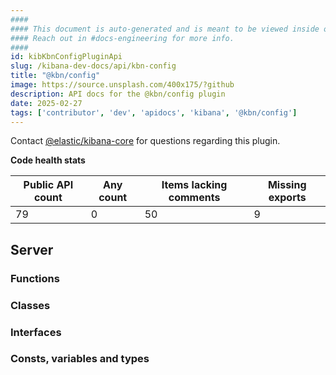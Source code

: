 ```yaml
---
####
#### This document is auto-generated and is meant to be viewed inside our experimental, new docs system.
#### Reach out in #docs-engineering for more info.
####
id: kibKbnConfigPluginApi
slug: /kibana-dev-docs/api/kbn-config
title: "@kbn/config"
image: https://source.unsplash.com/400x175/?github
description: API docs for the @kbn/config plugin
date: 2025-02-27
tags: ['contributor', 'dev', 'apidocs', 'kibana', '@kbn/config']
---
```




Contact [@elastic/kibana-core](https://github.com/orgs/elastic/teams/kibana-core) for questions regarding this plugin.

**Code health stats**

| Public API count  | Any count | Items lacking comments | Missing exports |
|-------------------|-----------|------------------------|-----------------|
| 79 | 0 | 50 | 9 |

## Server

### Functions
<DocDefinitionList data={kbnConfigObj.server.functions}/>

### Classes
<DocDefinitionList data={kbnConfigObj.server.classes}/>

### Interfaces
<DocDefinitionList data={kbnConfigObj.server.interfaces}/>

### Consts, variables and types
<DocDefinitionList data={kbnConfigObj.server.misc}/>

